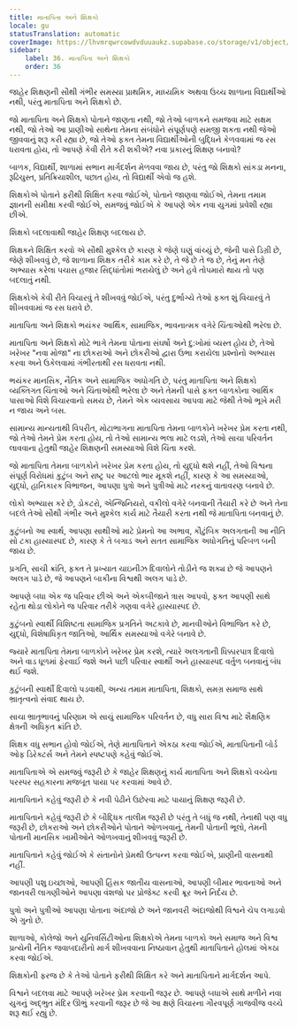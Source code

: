 ```yaml
---
title: માતાપિતા અને શિક્ષકો
locale: gu
statusTranslation: automatic
coverImage: https://lhvmrqwrcowdvduuaukz.supabase.co/storage/v1/object/public/strapi-uploads/small_cover-educacion-fundamental.webp-2d51a7828a2b1309555be27f7e2a61a0.webp
sidebar:
    label: 36. માતાપિતા અને શિક્ષકો
    order: 36
---
```

જાહેર શિક્ષણની સૌથી ગંભીર સમસ્યા પ્રાથમિક, માધ્યમિક અથવા ઉચ્ચ શાળાના વિદ્યાર્થીઓ નથી, પરંતુ માતાપિતા અને શિક્ષકો છે.

જો માતાપિતા અને શિક્ષકો પોતાને જાણતા નથી, જો તેઓ બાળકને સમજવા માટે સક્ષમ નથી, જો તેઓ આ પ્રાણીઓ સાથેના તેમના સંબંધોને સંપૂર્ણપણે સમજી શકતા નથી જેઓ જીવવાનું શરૂ કરી રહ્યા છે, જો તેઓ ફક્ત તેમના વિદ્યાર્થીઓની બુદ્ધિને કેળવવામાં જ રસ ધરાવતા હોય, તો આપણે કેવી રીતે કરી શકીએ? નવા પ્રકારનું શિક્ષણ બનાવો?

બાળક, વિદ્યાર્થી, શાળામાં સભાન માર્ગદર્શન મેળવવા જાય છે, પરંતુ જો શિક્ષકો સાંકડા મનના, રૂઢિચુસ્ત, પ્રતિક્રિયાશીલ, પછાત હોય, તો વિદ્યાર્થી એવો જ હશે.

શિક્ષકોએ પોતાને ફરીથી શિક્ષિત કરવા જોઈએ, પોતાને જાણવા જોઈએ, તેમના તમામ જ્ઞાનની સમીક્ષા કરવી જોઈએ, સમજવું જોઈએ કે આપણે એક નવા યુગમાં પ્રવેશી રહ્યા છીએ.

શિક્ષકો બદલાવાથી જાહેર શિક્ષણ બદલાય છે.

શિક્ષકને શિક્ષિત કરવો એ સૌથી મુશ્કેલ છે કારણ કે જેણે ઘણું વાંચ્યું છે, જેની પાસે ડિગ્રી છે, જેણે શીખવવું છે, જે શાળાના શિક્ષક તરીકે કામ કરે છે, તે જે છે તે જ છે, તેનું મન તેણે અભ્યાસ કરેલા પચાસ હજાર સિદ્ધાંતોમાં ભરાયેલું છે અને હવે તોપમારો થાય તો પણ બદલાતું નથી.

શિક્ષકોએ કેવી રીતે વિચારવું તે શીખવવું જોઈએ, પરંતુ દુર્ભાગ્યે તેઓ ફક્ત શું વિચારવું તે શીખવવામાં જ રસ ધરાવે છે.

માતાપિતા અને શિક્ષકો ભયંકર આર્થિક, સામાજિક, ભાવનાત્મક વગેરે ચિંતાઓથી ભરેલા છે.

માતાપિતા અને શિક્ષકો મોટે ભાગે તેમના પોતાના સંઘર્ષો અને દુ:ખોમાં વ્યસ્ત હોય છે, તેઓ ખરેખર "નવા મોજા" ના છોકરાઓ અને છોકરીઓ દ્વારા ઉભા કરાયેલા પ્રશ્નોનો અભ્યાસ કરવા અને ઉકેલવામાં ગંભીરતાથી રસ ધરાવતા નથી.

ભયંકર માનસિક, નૈતિક અને સામાજિક અધોગતિ છે, પરંતુ માતાપિતા અને શિક્ષકો વ્યક્તિગત ચિંતાઓ અને ચિંતાઓથી ભરેલા છે અને તેમની પાસે ફક્ત બાળકોના આર્થિક પાસાઓ વિશે વિચારવાનો સમય છે, તેમને એક વ્યવસાય આપવા માટે જેથી તેઓ ભૂખે મરી ન જાય અને બસ.

સામાન્ય માન્યતાથી વિપરીત, મોટાભાગના માતાપિતા તેમના બાળકોને ખરેખર પ્રેમ કરતા નથી, જો તેઓ તેમને પ્રેમ કરતા હોય, તો તેઓ સામાન્ય ભલા માટે લડશે, તેઓ સાચા પરિવર્તન લાવવાના હેતુથી જાહેર શિક્ષણની સમસ્યાઓ વિશે ચિંતા કરશે.

જો માતાપિતા તેમના બાળકોને ખરેખર પ્રેમ કરતા હોય, તો યુદ્ધો થશે નહીં, તેઓ વિશ્વના સંપૂર્ણ વિરોધમાં કુટુંબ અને રાષ્ટ્ર પર આટલો ભાર મૂકશે નહીં, કારણ કે આ સમસ્યાઓ, યુદ્ધો, હાનિકારક વિભાજન, આપણા પુત્રો અને પુત્રીઓ માટે નરકનું વાતાવરણ બનાવે છે.

લોકો અભ્યાસ કરે છે, ડોકટરો, એન્જિનિયરો, વકીલો વગેરે બનવાની તૈયારી કરે છે અને તેના બદલે તેઓ સૌથી ગંભીર અને મુશ્કેલ કાર્ય માટે તૈયારી કરતા નથી જે માતાપિતા બનવાનું છે.

કુટુંબનો આ સ્વાર્થ, આપણા સાથીઓ માટે પ્રેમનો આ અભાવ, કૌટુંબિક અલગતાની આ નીતિ સો ટકા હાસ્યાસ્પદ છે, કારણ કે તે બગાડ અને સતત સામાજિક અધોગતિનું પરિબળ બની જાય છે.

પ્રગતિ, સાચી ક્રાંતિ, ફક્ત તે પ્રખ્યાત ચાઇનીઝ દિવાલોને તોડીને જ શક્ય છે જે આપણને અલગ પાડે છે, જે આપણને બાકીના વિશ્વથી અલગ પાડે છે.

આપણે બધા એક જ પરિવાર છીએ અને એકબીજાને ત્રાસ આપવો, ફક્ત આપણી સાથે રહેતા થોડા લોકોને જ પરિવાર તરીકે ગણવા વગેરે હાસ્યાસ્પદ છે.

કુટુંબનો સ્વાર્થી વિશિષ્ટતા સામાજિક પ્રગતિને અટકાવે છે, માનવીઓને વિભાજિત કરે છે, યુદ્ધો, વિશેષાધિકૃત જાતિઓ, આર્થિક સમસ્યાઓ વગેરે બનાવે છે.

જ્યારે માતાપિતા તેમના બાળકોને ખરેખર પ્રેમ કરશે, ત્યારે અલગતાની ધિક્કારપાત્ર દિવાલો અને વાડ ધૂળમાં ફેરવાઈ જશે અને પછી પરિવાર સ્વાર્થી અને હાસ્યાસ્પદ વર્તુળ બનવાનું બંધ થઈ જશે.

કુટુંબની સ્વાર્થી દિવાલો પડવાથી, અન્ય તમામ માતાપિતા, શિક્ષકો, સમગ્ર સમાજ સાથે ભ્રાતૃત્વનો સંવાદ થાય છે.

સાચા ભ્રાતૃભાવનું પરિણામ એ સાચું સામાજિક પરિવર્તન છે, વધુ સારા વિશ્વ માટે શૈક્ષણિક ક્ષેત્રની અધિકૃત ક્રાંતિ છે.

શિક્ષક વધુ સભાન હોવો જોઈએ, તેણે માતાપિતાને એકઠા કરવા જોઈએ, માતાપિતાની બોર્ડ ઓફ ડિરેક્ટર્સ અને તેમને સ્પષ્ટપણે કહેવું જોઈએ.

માતાપિતાએ એ સમજવું જરૂરી છે કે જાહેર શિક્ષણનું કાર્ય માતાપિતા અને શિક્ષકો વચ્ચેના પરસ્પર સહકારના મજબૂત પાયા પર કરવામાં આવે છે.

માતાપિતાને કહેવું જરૂરી છે કે નવી પેઢીને ઉછેરવા માટે પાયાનું શિક્ષણ જરૂરી છે.

માતાપિતાને કહેવું જરૂરી છે કે બૌદ્ધિક તાલીમ જરૂરી છે પરંતુ તે બધું જ નથી, તેનાથી પણ વધુ જરૂરી છે, છોકરાઓ અને છોકરીઓને પોતાને ઓળખવાનું, તેમની પોતાની ભૂલો, તેમની પોતાની માનસિક ખામીઓને ઓળખવાનું શીખવવું જરૂરી છે.

માતાપિતાને કહેવું જોઈએ કે સંતાનોને પ્રેમથી ઉત્પન્ન કરવા જોઈએ, પ્રાણીની વાસનાથી નહીં.

આપણી પશુ ઇચ્છાઓ, આપણી હિંસક જાતીય વાસનાઓ, આપણી બીમાર ભાવનાઓ અને જાનવરી લાગણીઓને આપણા વંશજો પર પ્રોજેક્ટ કરવી ક્રૂર અને નિર્દય છે.

પુત્રો અને પુત્રીઓ આપણા પોતાના અંદાજો છે અને જાનવરી અંદાજોથી વિશ્વને ચેપ લગાડવો એ ગુનો છે.

શાળાઓ, કોલેજો અને યુનિવર્સિટીઓના શિક્ષકોએ તેમના બાળકો અને સમાજ અને વિશ્વ પ્રત્યેની નૈતિક જવાબદારીનો માર્ગ શીખવવાના નિષ્ઠાવાન હેતુથી માતાપિતાને હોલમાં એકઠા કરવા જોઈએ.

શિક્ષકોની ફરજ છે કે તેઓ પોતાને ફરીથી શિક્ષિત કરે અને માતાપિતાને માર્ગદર્શન આપે.

વિશ્વને બદલવા માટે આપણે ખરેખર પ્રેમ કરવાની જરૂર છે. આપણે બધાએ સાથે મળીને નવા યુગનું અદ્ભુત મંદિર ઊભું કરવાની જરૂર છે જે આ ક્ષણે વિચારના ગૌરવપૂર્ણ ગાજવીજ વચ્ચે શરૂ થઈ રહ્યું છે.

